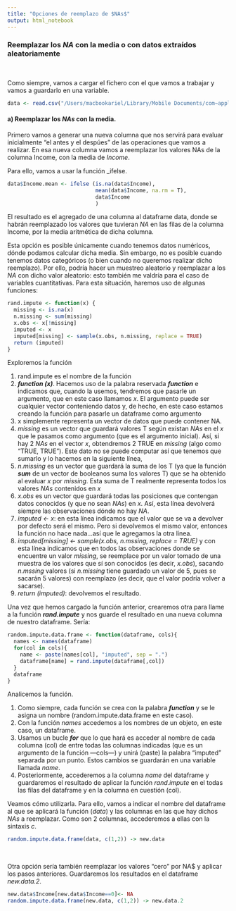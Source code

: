 ```yaml
---
title: "Opciones de reemplazo de $NAs$"
output: html_notebook
---
```


### Reemplazar los $NA$ con la media o con datos extraídos aleatoriamente
\

Como siempre, vamos a cargar el fichero con el que vamos a trabajar y vamos a guardarlo en una variable.

```r
data <- read.csv("/Users/macbookariel/Library/Mobile Documents/com~apple~CloudDocs/@ARIEL/AADD/DataScience/DataScience-con-RStudio/@Ariel/b Datos/tema1/missing-data.csv", na.strings = "")
```

#### a) Reemplazar los $NAs$ con la media.

Primero vamos a generar una nueva columna que nos servirá para evaluar inicialmente "el antes y el despúes" de las operaciones que vamos a realizar. En esa nueva columna vamos a reemplazar los valores NAs de la columna Income, con la media de _Income_.

Para ello, vamos a usar la función _ifelse. 

```r
data$Income.mean <- ifelse (is.na(data$Income),
                            mean(data$Income, na.rm = T),
                            data$Income
                            )
```
El resultado es el agregado de una columna al dataframe data, donde se habrán reemplazado los valores que tuvieran $NA$ en las filas de la columna Income, por la media aritmética de dicha columna.
\

Esta opción es posible únicamente cuando tenemos datos numéricos, dónde podamos calcular dicha media. Sin embargo, no es posible cuando tenemos datos categóricos (o bien cuando no queremos realizar dicho reemplazo).
Por ello, podría hacer un muestreo aleatorio y reemplazar a los $NA$ con dicho valor aleatorio: esto también me valdría para el caso de variables cuantitativas. Para esta situación, haremos uso de algunas funciones:

```r
rand.impute <- function(x) {
  missing <- is.na(x)
  n.missing <- sum(missing)
  x.obs <- x[!missing]
  imputed <- x
  imputed[missing] <- sample(x.obs, n.missing, replace = TRUE)
  return (imputed)
}
```

Exploremos la función

1. rand.impute es el nombre de la función
2. _**function (x)**_. Hacemos uso de la palabra reservada _**function**_ e indicamos que, cuando la usemos, tendremos que pasarle un argumento, que en este caso llamamos $x$. El argumento puede ser cualquier vector conteniendo datos y, de hecho, en este caso estamos creando la función para pasarle un dataframe como argumento
3. x simplemente representa un vector de datos que puede contener NA.
4. _missing_ es un vector que guardará valores T según existan $NAs$ en el $x$ que le pasamos como argumento (que es el argumento inicial). Así, si hay 2 $NAs$ en el vector $x$, obtendremos 2 TRUE en _missing_ (algo como "TRUE, TRUE"). Este dato no se puede computar así que tenemos que sumarlo y lo hacemos en la siguiente línea,
5. _n.missing_ es un vector que guardará la suma de los T (ya que la función _**sum**_ de un vector de booleanos suma los valores T) que se ha obtenido al evaluar $x$ por _missing_. Esta suma de T realmente representa todos los valores $NAs$ contenidos en $x$
6. _x.obs_ es un vector que guardará todas las posiciones que contengan datos conocidos (y que no sean $NAs$) en $x$. Así, esta línea devolverá siempre las observaciones dónde no hay $NA$.
7. _imputed <- x_: en esta línea indicamos que el valor que se va a devolver por defecto será el mismo. Pero si devolvemos el mismo valor, entonces la función no hace nada...así que le agregamos la otra línea.
8. _imputed[missing] <- sample(x.obs, n.mssing, replace = TRUE)_ y con esta línea indicamos que en todos las observaciones donde se encuentre un valor _missing_, se reemplace por un valor tomado de una muestra de los valores que sí son conocidos (es decir, _x.obs_), sacando _n.mssing_ valores (si _n.missing_ tiene guardado un valor de 5, pues se sacarán 5 valores) con reemplazo (es decir, que el valor podría volver a sacarse).
9. _return (imputed)_: devolvemos el resultado.
\

Una vez que hemos cargado la función anterior, crearemos otra para llame a la función _**rand.impute**_ y nos guarde el resultado en una nueva columna de nuestro dataframe.
Sería:

```r
random.impute.data.frame <- function(dataframe, cols){
  names <- names(dataframe)
  for(col in cols){
    name <- paste(names[col], "imputed", sep = ".")
    dataframe[name] = rand.impute(dataframe[,col])
  }
  dataframe
}
```

Analicemos la función.

1. Como siempre, cada función se crea con la palabra _**function**_ y se le asigna un nombre (random.impute.data.frame en este caso).
2. Con la función _names_ accedemos a los nombres de un objeto, en este caso, un dataframe.
3. Usamos un bucle _**for**_ que lo que hará es acceder al nombre de cada columna (col) de entre todas las columnas indicadas (que es un argumento de la función ---cols---) y unirá (paste) la palabra "imputed" separada por un punto. Estos cambios se guardarán en una variable llamada _name_.
4. Posteriormente, accederemos a la columna _name_ del dataframe y guardaremos el resultado de aplicar la función _rand.impute_ en el todas las filas del dataframe y en la columna en cuestión (col).

Veamos cómo utilizarla. Para ello, vamos a indicar el nombre del dataframe al que se aplicará la función (_data_) y las columnas en las que hay dichos $NAs$ a reemplazar. Como son 2 columnas, accederemos a ellas con la sintaxis $c$.

```r
random.impute.data.frame(data, c(1,2)) -> new.data
```
\

Otra opción sería también reemplazar los valores "cero" por NA$ y aplicar los pasos anteriores. Guardaremos los resultados en el dataframe _new.data.2_.

```r
new.data$Income[new.data$Income==0]<- NA
random.impute.data.frame(new.data, c(1,2)) -> new.data.2
```




